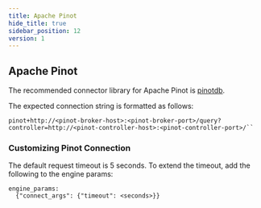 ```yaml
---
title: Apache Pinot
hide_title: true
sidebar_position: 12
version: 1
---
```


## Apache Pinot

The recommended connector library for Apache Pinot is [pinotdb](https://pypi.org/project/pinotdb/).

The expected connection string is formatted as follows:

```
pinot+http://<pinot-broker-host>:<pinot-broker-port>/query?controller=http://<pinot-controller-host>:<pinot-controller-port>/``
```

### Customizing Pinot Connection

The default request timeout is 5 seconds. To extend the timeout,
add the following to the engine params:

```
engine_params:
  {"connect_args": {"timeout": <seconds>}}
```